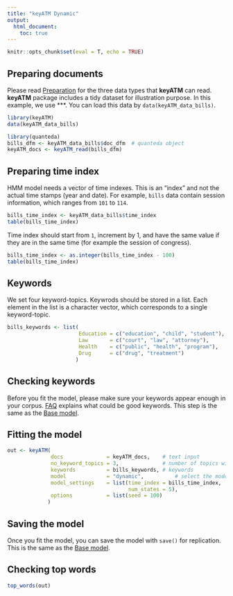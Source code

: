 ```yaml
---
title: "keyATM Dynamic"
output: 
  html_document:
    toc: true
---
```


```r
knitr::opts_chunk$set(eval = T, echo = TRUE)
```

## Preparing documents 
Please read [Preparation](Preparation.html) for the three data types that **keyATM** can read. **keyATM** package includes a tidy dataset for illustration purpose. In this example, we use ***. You can load this data by `data(keyATM_data_bills)`.

```r
library(keyATM)
data(keyATM_data_bills)

library(quanteda)
bills_dfm <- keyATM_data_bills$doc_dfm  # quanteda object
keyATM_docs <- keyATM_read(bills_dfm)
```

## Preparing time index
HMM model needs a vector of time indexes. This is an "index" and not the actual time stamps (year and date). For example, `bills` data contain session information, which ranges from `101` to `114`. 

```r
bills_time_index <- keyATM_data_bills$time_index
table(bills_time_index)
```

Time index should start from `1`, increment by $1$, and have the same value if they are in the same time (for example the session of congress).
```r
bills_time_index <- as.integer(bills_time_index - 100)
table(bills_time_index)
```

## Keywords

We set four keyword-topics. Keywrods should be stored in a list. Each element in the list is a character vector, which corresponds to a single keyword-topic.
```r
bills_keywords <- list(
                       Education = c("education", "child", "student"),
                       Law       = c("court", "law", "attorney"),
                       Health    = c("public", "health", "program"),
                       Drug      = c("drug", "treatment")
                      )
```

## Checking keywords
Before you fit the model, please make sure your keywords appear enough in your corpus. [FAQ](FAQ.html#how-to-select-keywords) explains what could be good keywords. This step is the same as the [Base model](keyATM_basic.html#checking-keywords).


## Fitting the model
```r
out <- keyATM(    
              docs              = keyATM_docs,    # text input
              no_keyword_topics = 3,              # number of topics without keywords
              keywords          = bills_keywords, # keywords
              model             = "dynamic",          # select the model
              model_settings    = list(time_index = bills_time_index,
                                       num_states = 5),
              options           = list(seed = 100)
             )
```

## Saving the model

Once you fit the model, you can save the model with `save()` for replication. This is the same as the [Base model](keyATM_basic.html#saving-the-model).

## Checking top words
```r
top_words(out)
```


